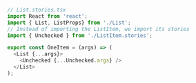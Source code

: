 ```ts
// List.stories.tsx
import React from 'react';
import { List, ListProps} from './List';
// Instead of importing the ListItem, we import its stories
import { Unchecked } from './ListItem.stories';

export const OneItem = (args) => (
  <List {...args}>
    <Unchecked {...Unchecked.args} />
  </List>
);
```